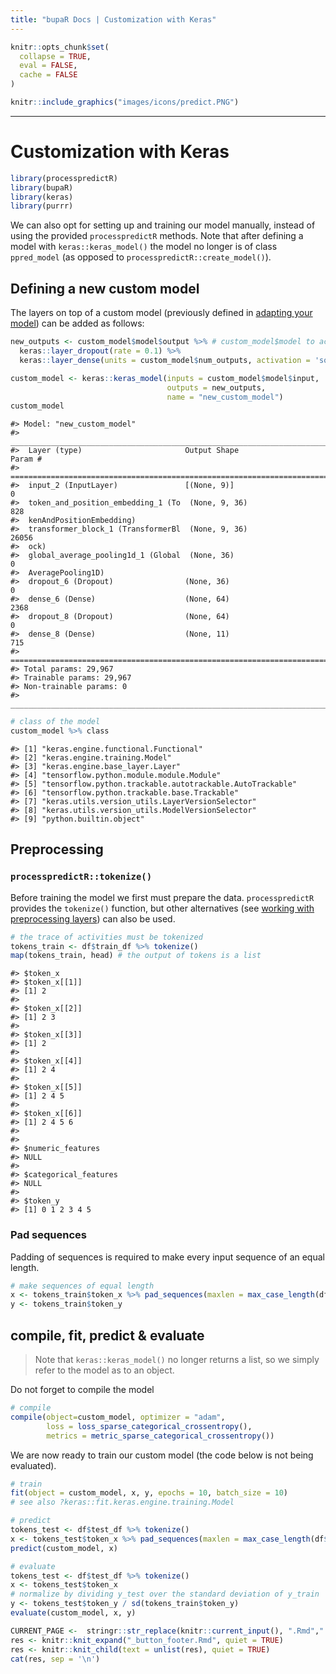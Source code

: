 ```yaml
---
title: "bupaR Docs | Customization with Keras"
---
```


```r
knitr::opts_chunk$set(
  collapse = TRUE,
  eval = FALSE,
  cache = FALSE
)
```

```r
knitr::include_graphics("images/icons/predict.PNG")
```

***

# Customization with Keras

```r
library(processpredictR)
library(bupaR)
library(keras)
library(purrr)
```


We can also opt for setting up and training our model manually, instead of using the provided `processpredictR` methods. Note that after defining a model with `keras::keras_model()` the model no longer is of class `ppred_model` (as opposed to `processpredictR::create_model()`).

## Defining a new custom model

The layers on top of a custom model (previously defined in [adapting your model](https://bupaverse.github.io/docs/predict_adapt.html)) can be added as follows:

```r
new_outputs <- custom_model$model$output %>% # custom_model$model to access a model and $output to access the outputs of that model
  keras::layer_dropout(rate = 0.1) %>%
  keras::layer_dense(units = custom_model$num_outputs, activation = 'softmax')

custom_model <- keras::keras_model(inputs = custom_model$model$input, 
								   outputs = new_outputs, 
								   name = "new_custom_model")
custom_model

```

```
#> Model: "new_custom_model"
#> ________________________________________________________________________________
#>  Layer (type)                       Output Shape                    Param #     
#> ================================================================================
#>  input_2 (InputLayer)               [(None, 9)]                     0           
#>  token_and_position_embedding_1 (To  (None, 9, 36)                  828         
#>  kenAndPositionEmbedding)                                                       
#>  transformer_block_1 (TransformerBl  (None, 9, 36)                  26056       
#>  ock)                                                                           
#>  global_average_pooling1d_1 (Global  (None, 36)                     0           
#>  AveragePooling1D)                                                              
#>  dropout_6 (Dropout)                (None, 36)                      0           
#>  dense_6 (Dense)                    (None, 64)                      2368        
#>  dropout_8 (Dropout)                (None, 64)                      0           
#>  dense_8 (Dense)                    (None, 11)                      715         
#> ================================================================================
#> Total params: 29,967
#> Trainable params: 29,967
#> Non-trainable params: 0
#> ________________________________________________________________________________
```

```r
# class of the model
custom_model %>% class
```
```
#> [1] "keras.engine.functional.Functional"                     
#> [2] "keras.engine.training.Model"                            
#> [3] "keras.engine.base_layer.Layer"                          
#> [4] "tensorflow.python.module.module.Module"                 
#> [5] "tensorflow.python.trackable.autotrackable.AutoTrackable"
#> [6] "tensorflow.python.trackable.base.Trackable"             
#> [7] "keras.utils.version_utils.LayerVersionSelector"         
#> [8] "keras.utils.version_utils.ModelVersionSelector"         
#> [9] "python.builtin.object"
```

## Preprocessing
### `processpredictR::tokenize()`

Before training the model we first must prepare the data. `processpredictR` provides the `tokenize()` function, but other alternatives (see [working with preprocessing layers](https://tensorflow.rstudio.com/guides/keras/preprocessing_layers)) can also be used. 

```r
# the trace of activities must be tokenized
tokens_train <- df$train_df %>% tokenize()
map(tokens_train, head) # the output of tokens is a list


```

```
#> $token_x
#> $token_x[[1]]
#> [1] 2
#> 
#> $token_x[[2]]
#> [1] 2 3
#> 
#> $token_x[[3]]
#> [1] 2
#> 
#> $token_x[[4]]
#> [1] 2 4
#> 
#> $token_x[[5]]
#> [1] 2 4 5
#> 
#> $token_x[[6]]
#> [1] 2 4 5 6
#> 
#> 
#> $numeric_features
#> NULL
#> 
#> $categorical_features
#> NULL
#> 
#> $token_y
#> [1] 0 1 2 3 4 5
```

### Pad sequences
Padding of sequences is required to make every input sequence of an equal length. 
```r
# make sequences of equal length
x <- tokens_train$token_x %>% pad_sequences(maxlen = max_case_length(df$train_df), value = 0)
y <- tokens_train$token_y
```

## compile, fit, predict & evaluate
> Note that `keras::keras_model()` no longer returns a list, so we simply refer to the model as to an object.

Do not forget to compile the model
```r
# compile
compile(object=custom_model, optimizer = "adam", 
        loss = loss_sparse_categorical_crossentropy(), 
        metrics = metric_sparse_categorical_crossentropy())
```

We are now ready to train our custom model (the code below is not being evaluated).
```r
# train
fit(object = custom_model, x, y, epochs = 10, batch_size = 10) 
# see also ?keras::fit.keras.engine.training.Model

# predict
tokens_test <- df$test_df %>% tokenize()
x <- tokens_test$token_x %>% pad_sequences(maxlen = max_case_length(df$train_df), value = 0)
predict(custom_model, x)

# evaluate
tokens_test <- df$test_df %>% tokenize()
x <- tokens_test$token_x
# normalize by dividing y_test over the standard deviation of y_train
y <- tokens_test$token_y / sd(tokens_train$token_y)
evaluate(custom_model, x, y)
```

```r
CURRENT_PAGE <-  stringr::str_replace(knitr::current_input(), ".Rmd",".html")
res <- knitr::knit_expand("_button_footer.Rmd", quiet = TRUE)
res <- knitr::knit_child(text = unlist(res), quiet = TRUE)
cat(res, sep = '\n')
```
